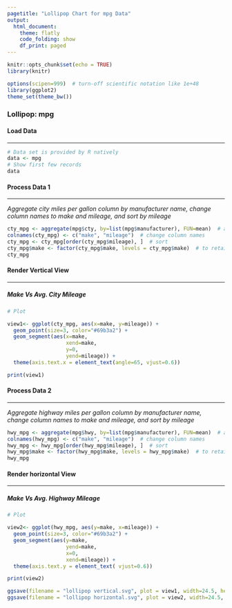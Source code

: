 ```yaml
---
pagetitle: "Lollipop Chart for mpg Data"
output: 
  html_document:
    theme: flatly
    code_folding: show
    df_print: paged
---
```


```r
knitr::opts_chunk$set(echo = TRUE)
library(knitr)

options(scipen=999)  # turn-off scientific notation like 1e+48
library(ggplot2)
theme_set(theme_bw())

```


### Lollipop: mpg 

#### Load Data
***

```r

# Data set is provided by R natively
data <- mpg
# Show first few records
data

```

#### Process Data 1
***

_Aggregate city miles per gallon column by manufacturer name, change column names to make and mileage, and sort by mileage_
```r

cty_mpg <- aggregate(mpg$cty, by=list(mpg$manufacturer), FUN=mean)  # aggregate
colnames(cty_mpg) <- c("make", "mileage")  # change column names
cty_mpg <- cty_mpg[order(cty_mpg$mileage), ]  # sort
cty_mpg$make <- factor(cty_mpg$make, levels = cty_mpg$make)  # to retain the order in plot.
cty_mpg

```



#### Render Vertical View 
***
##### Make Vs Avg. City Mileage

```r

# Plot

view1<- ggplot(cty_mpg, aes(x=make, y=mileage)) + 
  geom_point(size=3, color="#69b3a2") + 
  geom_segment(aes(x=make, 
                   xend=make, 
                   y=0, 
                   yend=mileage)) + 
  theme(axis.text.x = element_text(angle=65, vjust=0.6))

print(view1)

```


#### Process Data 2
***

_Aggregate highway miles per gallon column by manufacturer name, change column names to make and mileage, and sort by mileage_
```r

hwy_mpg <- aggregate(mpg$hwy, by=list(mpg$manufacturer), FUN=mean)  # aggregate
colnames(hwy_mpg) <- c("make", "mileage")  # change column names
hwy_mpg <- hwy_mpg[order(hwy_mpg$mileage), ]  # sort
hwy_mpg$make <- factor(hwy_mpg$make, levels = hwy_mpg$make)  # to retain the order in plot.
hwy_mpg

```



#### Render horizontal View 
***
##### Make Vs Avg. Highway Mileage

```r

# Plot

view2<- ggplot(hwy_mpg, aes(y=make, x=mileage)) + 
  geom_point(size=3, color="#69b3a2") + 
  geom_segment(aes(y=make, 
                   yend=make, 
                   x=0, 
                   xend=mileage)) + 
  theme(axis.text.y = element_text( vjust=0.6))

print(view2)

```
```r

ggsave(filename = "lollipop vertical.svg", plot = view1, width=24.5, height=6.5)
ggsave(filename = "lollipop horizontal.svg", plot = view2, width=24.5, height=6.5)
```